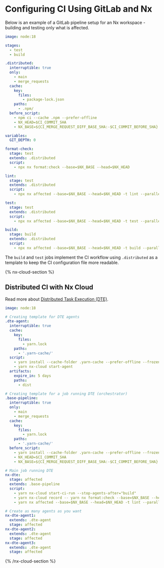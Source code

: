 # Configuring CI Using GitLab and Nx

Below is an example of a GitLab pipeline setup for an Nx workspace - building and testing only what is affected.

```yaml
image: node:18

stages:
  - test
  - build

.distributed:
  interruptible: true
  only:
    - main
    - merge_requests
  cache:
    key:
      files:
        - package-lock.json
    paths:
      - .npm/
  before_script:
    - npm ci --cache .npm --prefer-offline
    - NX_HEAD=$CI_COMMIT_SHA
    - NX_BASE=${CI_MERGE_REQUEST_DIFF_BASE_SHA:-$CI_COMMIT_BEFORE_SHA}

variables:
  GIT_DEPTH: 0

format-check:
  stage: test
  extends: .distributed
  script:
    - npx nx format:check --base=$NX_BASE --head=$NX_HEAD

lint:
  stage: test
  extends: .distributed
  script:
    - npx nx affected --base=$NX_BASE --head=$NX_HEAD -t lint --parallel=3

test:
  stage: test
  extends: .distributed
  script:
    - npx nx affected --base=$NX_BASE --head=$NX_HEAD -t test --parallel=3 --configuration=ci

build:
  stage: build
  extends: .distributed
  script:
    - npx nx affected --base=$NX_BASE --head=$NX_HEAD -t build --parallel=3
```

The `build` and `test` jobs implement the CI workflow using `.distributed` as a template to keep the CI configuration file more readable.

{% nx-cloud-section %}

## Distributed CI with Nx Cloud

Read more about [Distributed Task Execution (DTE)](/core-features/distribute-task-execution).

```yaml
image: node:18

# Creating template for DTE agents
.dte-agent:
  interruptible: true
  cache:
    key:
      files:
        - yarn.lock
    paths:
      - '.yarn-cache/'
  script:
    - yarn install --cache-folder .yarn-cache --prefer-offline --frozen-lockfile
    - yarn nx-cloud start-agent
  artifacts:
    expire_in: 5 days
    paths:
      - dist

# Creating template for a job running DTE (orchestrator)
.base-pipeline:
  interruptible: true
  only:
    - main
    - merge_requests
  cache:
    key:
      files:
        - yarn.lock
    paths:
      - '.yarn-cache/'
  before_script:
    - yarn install --cache-folder .yarn-cache --prefer-offline --frozen-lockfile
    - NX_HEAD=$CI_COMMIT_SHA
    - NX_BASE=${CI_MERGE_REQUEST_DIFF_BASE_SHA:-$CI_COMMIT_BEFORE_SHA}

# Main job running DTE
nx-dte:
  stage: affected
  extends: .base-pipeline
  script:
    - yarn nx-cloud start-ci-run --stop-agents-after="build"
    - yarn nx-cloud record -- yarn nx format:check --base=$NX_BASE --head=$NX_HEAD
    - yarn nx affected --base=$NX_BASE --head=$NX_HEAD -t lint --parallel=3 & yarn nx affected --base=$NX_BASE --head=$NX_HEAD -t test --parallel=3 --configuration=ci & yarn nx affected --base=$NX_BASE --head=$NX_HEAD -t e2e --parallel=3 & yarn nx affected --base=$NX_BASE --head=$NX_HEAD -t build --parallel=3

# Create as many agents as you want
nx-dte-agent1:
  extends: .dte-agent
  stage: affected
nx-dte-agent2:
  extends: .dte-agent
  stage: affected
nx-dte-agent3:
  extends: .dte-agent
  stage: affected
```

{% /nx-cloud-section %}
